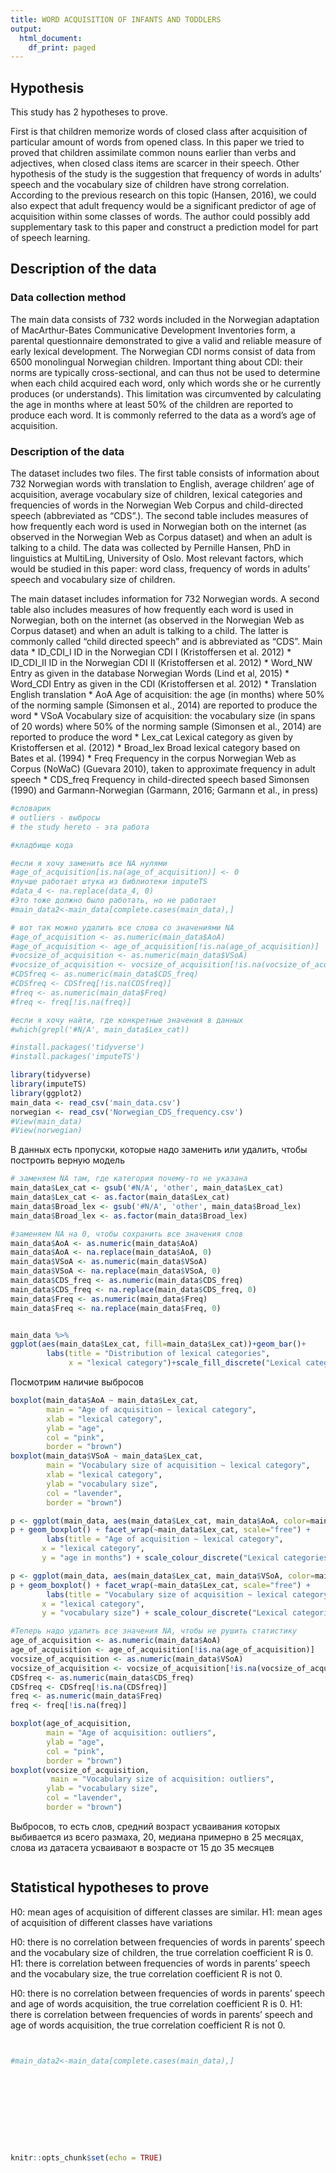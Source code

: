 ```yaml
---
title: WORD ACQUISITION OF INFANTS AND TODDLERS
output:
  html_document:
    df_print: paged
---
```

## Hypothesis
This study has 2 hypotheses to prove. 

First is that children memorize words of closed class after acquisition of particular amount of words from opened class. In this paper we tried to proved that children assimilate common nouns earlier than verbs and adjectives, when closed class items are scarcer in their speech. Other hypothesis of the study is the suggestion that frequency of words in adults’ speech and the vocabulary size of children have strong correlation. According to the previous research on this topic (Hansen, 2016), we could also expect that adult frequency would be a significant predictor of age of acquisition within some classes of words. The author could possibly add supplementary task to this paper and construct a prediction model for part of speech learning.

## Description of the data
### Data collection method

The main data consists of 732 words included in the Norwegian adaptation of MacArthur-Bates Communicative Development Inventories form, a parental questionnaire demonstrated to give a valid and reliable measure of early lexical development. The Norwegian CDI norms consist of data from 6500 monolingual Norwegian children. Important thing about CDI: their norms are typically cross-sectional, and can thus not be used to determine when each child acquired each word, only which words she or he currently produces (or understands). This limitation was circumvented by calculating the age in months where at least 50% of the children are reported to produce each word. It is commonly referred to the data as a word’s age of acquisition.

### Description of the data

The dataset includes two files. The first table consists of information about 732 Norwegian words with translation to English, average children’ age of acquisition, average vocabulary size of children, lexical categories and frequencies of words in the Norwegian Web Corpus and child-directed speech (abbreviated as “CDS”.). The second table includes measures of how frequently each word is used in Norwegian both on the internet (as observed in the Norwegian Web as Corpus dataset) and when an adult is talking to a child. The data was collected by Pernille Hansen, PhD in linguistics at MultiLing, University of Oslo. Most relevant factors, which would be studied in this paper: word class, frequency of words in adults’ speech and vocabulary size of children.

The main dataset includes information for 732 Norwegian words. A second table also includes measures of how frequently each word is used in Norwegian, both on the internet (as observed in the Norwegian Web as Corpus dataset) and when an adult is talking to a child. The latter is commonly called “child directed speech” and is abbreviated as “CDS”. 
Main data
* ID_CDI_I    	ID in the Norwegian CDI I (Kristoffersen et al. 2012)
* ID_CDI_II    	ID in the Norwegian CDI II (Kristoffersen et al. 2012)
* Word_NW    	Entry as given in the database Norwegian Words (Lind et al, 2015)
* Word_CDI    	Entry as given in the CDI (Kristoffersen et al. 2012)
* Translation  	English translation
* AoA     	Age of acquisition: the age (in months) where 50% of the norming sample (Simonsen et al., 2014) are reported to produce the word
* VSoA     	Vocabulary size of acquisition: the vocabulary size (in spans of 20 words) where 50% of the norming sample (Simonsen et al., 2014) are reported to produce the word
* Lex_cat     	Lexical category as given by Kristoffersen et al. (2012)
* Broad_lex     	Broad lexical category based on Bates et al. (1994)
* Freq     	Frequency in the corpus Norwegian Web as Corpus (NoWaC) (Guevara 2010), taken to approximate frequency in adult speech
* CDS_freq     	Frequency in child-directed speech based Simonsen (1990) and Garmann-Norwegian (Garmann, 2016; Garmann et al., in press)
```r
#словарик
# outliers - выбросы
# the study hereto - эта работа
```
```r
#кладбище кода

#если я хочу заменить все NA нулями
#age_of_acquisition[is.na(age_of_acquisition)] <- 0
#лучше работает штука из библиотеки imputeTS
#data_4 <- na.replace(data_4, 0)
#Это тоже должно было работать, но не работает
#main_data2<-main_data[complete.cases(main_data),]

# вот так можно удалить все слова со значениями NA
#age_of_acquisition <- as.numeric(main_data$AoA)
#age_of_acquisition <- age_of_acquisition[!is.na(age_of_acquisition)]
#vocsize_of_acquisition <- as.numeric(main_data$VSoA)
#vocsize_of_acquisition <- vocsize_of_acquisition[!is.na(vocsize_of_acquisition)]
#CDSfreq <- as.numeric(main_data$CDS_freq)
#CDSfreq <- CDSfreq[!is.na(CDSfreq)]
#freq <- as.numeric(main_data$Freq)
#freq <- freq[!is.na(freq)]

#если я хочу найти, где конкретные значения в данных
#which(grepl('#N/A', main_data$Lex_cat))

```

```r
#install.packages('tidyverse')
#install.packages('imputeTS')
```

```r
library(tidyverse)
library(imputeTS)
library(ggplot2)
main_data <- read_csv('main_data.csv')
norwegian <- read_csv('Norwegian_CDS_frequency.csv')
#View(main_data)
#View(norwegian)
```

В данных есть пропуски, которые надо заменить или удалить, чтобы построить верную модель

```r
# заменяем NA там, где категория почему-то не указана
main_data$Lex_cat <- gsub('#N/A', 'other', main_data$Lex_cat)
main_data$Lex_cat <- as.factor(main_data$Lex_cat)
main_data$Broad_lex <- gsub('#N/A', 'other', main_data$Broad_lex)
main_data$Broad_lex <- as.factor(main_data$Broad_lex)
```
```r
#заменяем NA на 0, чтобы сохранить все значения слов
main_data$AoA <- as.numeric(main_data$AoA)
main_data$AoA <- na.replace(main_data$AoA, 0)
main_data$VSoA <- as.numeric(main_data$VSoA)
main_data$VSoA <- na.replace(main_data$VSoA, 0)
main_data$CDS_freq <- as.numeric(main_data$CDS_freq)
main_data$CDS_freq <- na.replace(main_data$CDS_freq, 0)
main_data$Freq <- as.numeric(main_data$Freq)
main_data$Freq <- na.replace(main_data$Freq, 0)
```

```r
```
```r
main_data %>%
ggplot(aes(main_data$Lex_cat, fill=main_data$Lex_cat))+geom_bar()+
        labs(title = "Distribution of lexical categories",
             x = "lexical category")+scale_fill_discrete("Lexical categories")
```

Посмотрим наличие выбросов

```r
boxplot(main_data$AoA ~ main_data$Lex_cat, 
        main = "Age of acquisition ~ lexical category",
        xlab = "lexical category",
        ylab = "age",
        col = "pink",
        border = "brown")
boxplot(main_data$VSoA ~ main_data$Lex_cat,
        main = "Vocabulary size of acquisition ~ lexical category",
        xlab = "lexical category",
        ylab = "vocabulary size",
        col = "lavender",
        border = "brown")

```
```r
p <- ggplot(main_data, aes(main_data$Lex_cat, main_data$AoA, color=main_data$Lex_cat)) 
p + geom_boxplot() + facet_wrap(~main_data$Lex_cat, scale="free") + 
        labs(title = "Age of acquisition ~ lexical category",
       x = "lexical category",
       y = "age in months") + scale_colour_discrete("Lexical categories")
```

```r
p <- ggplot(main_data, aes(main_data$Lex_cat, main_data$VSoA, color=main_data$Lex_cat)) 
p + geom_boxplot() + facet_wrap(~main_data$Lex_cat, scale="free") + 
        labs(title = "Vocabulary size of acquisition ~ lexical category",
       x = "lexical category",
       y = "vocabulary size") + scale_colour_discrete("Lexical categories")
```

```r
#Теперь надо удалить все значения NA, чтобы не рушить статистику
age_of_acquisition <- as.numeric(main_data$AoA)
age_of_acquisition <- age_of_acquisition[!is.na(age_of_acquisition)]
vocsize_of_acquisition <- as.numeric(main_data$VSoA)
vocsize_of_acquisition <- vocsize_of_acquisition[!is.na(vocsize_of_acquisition)]
CDSfreq <- as.numeric(main_data$CDS_freq)
CDSfreq <- CDSfreq[!is.na(CDSfreq)]
freq <- as.numeric(main_data$Freq)
freq <- freq[!is.na(freq)]

boxplot(age_of_acquisition, 
        main = "Age of acquisition: outliers",
        ylab = "age",
        col = "pink",
        border = "brown")
boxplot(vocsize_of_acquisition,
         main = "Vocabulary size of acquisition: outliers",
        ylab = "vocabulary size",
        col = "lavender",
        border = "brown")
```
Выбросов, то есть слов, средний возраст усваивания которых выбивается из всего размаха, 20, медиана примерно в 25 месяцах, слова из датасета усваивают в возрасте от 15 до 35 месяцев 

```r

```
## Statistical hypotheses to prove
H0: mean ages of acquisition of different classes are similar.
H1: mean ages of acquisition of different classes have variations

H0: there is no correlation between frequencies of words in parents’ speech and the vocabulary size of children, the true correlation coefficient R is 0.
H1: there is correlation between frequencies of words in parents’ speech and the vocabulary size, the true correlation coefficient R is not 0.

H0: there is no correlation between frequencies of words in parents’ speech and age of words acquisition, the true correlation coefficient R is 0.
H1: there is correlation between frequencies of words in parents’ speech and age of words acquisition, the true correlation coefficient R is not 0.


```r

```
```r

```
```r
#main_data2<-main_data[complete.cases(main_data),]

```
```r

```
```r

```
```r

```
```r

```
```r

```
```r

```
```r

```
```r

```
```r

```

```r
knitr::opts_chunk$set(echo = TRUE)
```
